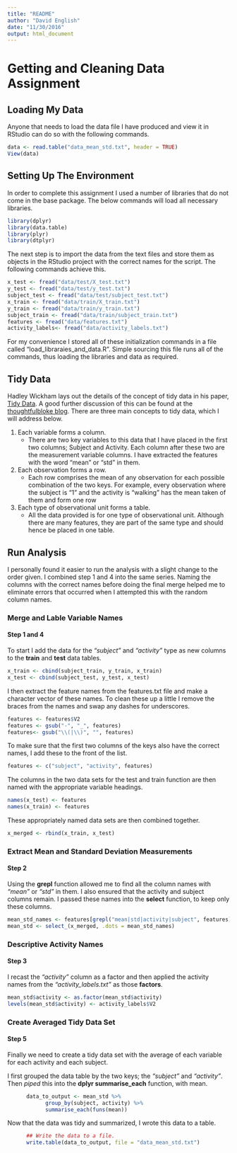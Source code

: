 ```yaml
---
title: "README"
author: "David English"
date: "11/30/2016"
output: html_document
---
```


# Getting and Cleaning Data Assignment

## Loading My Data
Anyone that needs to load the data file  I have produced and view it in RStudio can do so with the following commands.
```r
data <- read.table("data_mean_std.txt", header = TRUE)
View(data)
```


## Setting Up The Environment

In order to complete this assignment I used a number of libraries that do not come in the base package. The below commands will load all necessary libraries. 

```r
library(dplyr)
library(data.table)
library(plyr)
library(dtplyr)
```

The next step is to import the data from the text files and store them as objects in the RStudio project with the correct names for the script. The following commands achieve this.

```r
x_test <- fread("data/test/X_test.txt")
y_test <- fread("data/test/y_test.txt")
subject_test <- fread("data/test/subject_test.txt")
x_train <- fread("data/train/X_train.txt")
y_train <- fread("data/train/y_train.txt")
subject_train <- fread("data/train/subject_train.txt")
features <- fread("data/features.txt")
activity_labels<- fread("data/activity_labels.txt")
```

For my convenience I stored all of these initialization commands in a file called "load_libraraies_and_data.R". Simple sourcing this file runs all of the commands, thus loading the libraries and data as required.

## Tidy Data

Hadley Wickham lays out the details of the concept of tidy data in his paper, [Tidy Data](http://vita.had.co.nz/papers/tidy-data.pdf). A good further discussion of this can be found at the [thoughtfulbloke blog](https://thoughtfulbloke.wordpress.com/2015/09/09/getting-and-cleaning-the-assignment/). There are three main concepts to tidy data, which I will address below.

1. Each variable forms a column.
      + There are two key variables to this data that I have placed in the first two columns; Subject and Activity. Each column after these two are the measurement variable columns. I have extracted the features with the word "mean" or "std" in them.
2. Each observation forms a row.
      + Each row comprises the mean of any observation for each possible combination of the two keys. For example, every observation where the subject is "1" and the activity is "walking" has the mean taken of them and form one row
3. Each type of observational unit forms a table.
      + All the data provided is for one type of observational unit. Although there are many features, they are part of the same type and should hence be placed in one table.

## Run Analysis

I personally found it easier to run the analysis with a slight change to the order given. I combined step 1 and 4 into the same series. Naming the columns with the correct names before doing the final merge helped me to eliminate errors that occurred when I attempted this with the random column names.

### Merge and Lable Variable Names
#### Step 1 and 4

To start I add the data for the *"subject"* and *"activity"* type as new columns to the **train** and **test** data tables.
```r
x_train <- cbind(subject_train, y_train, x_train)
x_test <- cbind(subject_test, y_test, x_test)
``` 

I then extract the feature names from the features.txt file and make a character vector of these names. To clean these up a little I remove the braces from the names and swap any dashes for underscores.
```r
features <- features$V2
features <- gsub("-", "_", features)
features<- gsub("\\(|\\)", "", features)
```

To make sure that the first two columns of the keys also have the correct names, I add these to the front of the list.
```r
features <- c("subject", "activity", features)
```

The columns in the two data sets for the test and train function are then named with the appropriate variable headings.
```r
names(x_test) <- features
names(x_train) <- features
``` 

These appropriately named data sets are then combined together.
```r
x_merged <- rbind(x_train, x_test)
```

### Extract Mean and Standard Deviation Measurements
#### Step 2

Using the **grepl** function allowed me to find all the column names with *"mean"* or *"std"* in them. I also ensured that the activity and subject columns remain. I passed these names into the **select** function, to keep only these columns.
```r
mean_std_names <- features[grepl("mean|std|activity|subject", features)]
mean_std <- select_(x_merged, .dots = mean_std_names)
```

### Descriptive Activity Names
#### Step 3

I recast the *"activity"* column as a factor and then applied the activity names from the *"activity_labels.txt"* as those **factors**.
```r
mean_std$activity <- as.factor(mean_std$activity)
levels(mean_std$activity) <- activity_labels$V2
```

### Create Averaged Tidy Data Set
#### Step 5
Finally we need to create a tidy data set with the average of each variable for each activity and each subject.

I first grouped the data table by the two keys; the *"subject"* and *"activity"*. Then *piped* this into the **dplyr summarise_each** function, with mean.
```r
      data_to_output <- mean_std %>% 
            group_by(subject, activity) %>% 
            summarise_each(funs(mean))
```
   
Now that the data was tidy and summarized, I wrote this data to a table.
```r
      ## Write the data to a file.
      write.table(data_to_output, file = "data_mean_std.txt")
```


